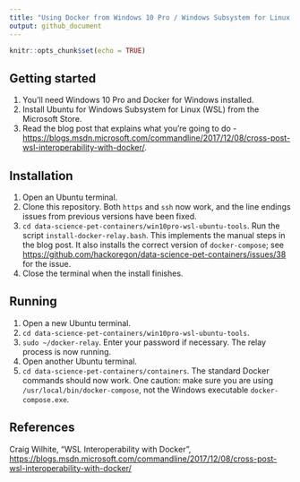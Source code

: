 ```yaml
---
title: "Using Docker from Windows 10 Pro / Windows Subsystem for Linux / Ubuntu"
output: github_document
---
```


```r
knitr::opts_chunk$set(echo = TRUE)
```

## Getting started
1. You'll need Windows 10 Pro and Docker for Windows installed.
2. Install Ubuntu for Windows Subsystem for Linux (WSL) from the Microsoft Store.
3. Read the blog post that explains what you're going to do - <https://blogs.msdn.microsoft.com/commandline/2017/12/08/cross-post-wsl-interoperability-with-docker/>.

## Installation
1. Open an Ubuntu terminal.
2. Clone this repository. Both `https` and `ssh` now work, and the line endings issues from previous versions have been fixed.
3. `cd data-science-pet-containers/win10pro-wsl-ubuntu-tools`. Run the script `install-docker-relay.bash`. This implements the manual steps in the blog post. It also installs the correct version of `docker-compose`; see <https://github.com/hackoregon/data-science-pet-containers/issues/38> for the issue.
4. Close the terminal when the install finishes.

## Running
1. Open a new Ubuntu terminal.
2. `cd data-science-pet-containers/win10pro-wsl-ubuntu-tools`.
3. `sudo ~/docker-relay`. Enter your password if necessary. The relay process is now running.
4. Open another Ubuntu terminal.
5. `cd data-science-pet-containers/containers`. The standard Docker commands should now work. One caution: make sure you are using `/usr/local/bin/docker-compose`, not the Windows executable `docker-compose.exe`. 

## References
Craig Wilhite, "WSL Interoperability with Docker", <https://blogs.msdn.microsoft.com/commandline/2017/12/08/cross-post-wsl-interoperability-with-docker/>
